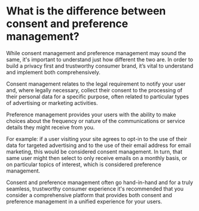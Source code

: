 
# What is the difference between consent and preference management?
While consent management and preference management may sound the same, it's important to understand just how different the two are. In order to build a privacy first and trustworthy consumer brand, it’s vital to understand and implement both comprehensively.

Consent management relates to the legal requirement to notify your user and, where legally necessary, collect their consent to the processing of their personal data for a specific purpose, often related to particular types of advertising or marketing activities.

Preference management provides your users with the ability to make choices about the frequency or nature of the communications or service details they might receive from you.

For example: if a user visiting your site agrees to opt-in to the use of their data for targeted advertising and to the use of their email address for email marketing, this would be considered consent management. In turn, that same user might then select to only receive emails on a monthly basis, or on particular topics of interest, which is considered preference management.

Consent and preference management often go hand-in-hand and for a truly seamless, trustworthy consumer experience it's recommended that you consider a comprehensive platform that provides both consent and preference management in a unified experience for your users.

